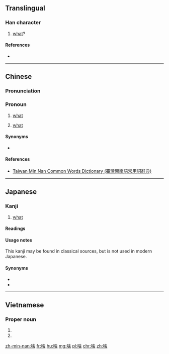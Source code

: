 ==Translingual==

===Han character===
{{Han char|rn=30|rad=口|as=08|sn=11|four=6806<sub>4</sub>|canj=口人一口 (ROMR), X口人一口 (XROMR)|ids=⿰[[口]][[舍]]}}

# [[what]]?

====References====
* {{Han ref|kx=0196.261|dkj=03881|hdz=10643.060|uh=5565|ud=21861|bh=D4A3|bd=54435}}

----

==Chinese==
{{zh-hanzi-box|[[啥]]}}

===Pronunciation===
{{zh-pron
|m=shá,shà
|c=saa1
|mn=siáⁿ/sáⁿ
|w=3sa
|cat=pron
}}

===Pronoun===
{{zh-pronoun}}

# {{cx|Min Nan|Wu|lang=zh|sort=siáⁿ|sort2=3sa}} [[what]]
#: {{zh-usex|儂 啦 做 啥？|'''What''' are you doing?|SH|link=yes}}
# {{context|colloquial|regional|lang=zh|sort=sha2}} [[what]]
#: {{zh-usex|你 說 啥{shà} 來著{zhe}？|'''What''' did you just say? (dialectal)|link=yes}}

====Synonyms====
* {{zh-l|什麼|什么}}

====References====
*[http://twblg.dict.edu.tw/holodict_new/result_detail.jsp?n_no=7092&curpage=1&sample=%E5%95%A5&radiobutton=1&querytarget=1&limit=20&pagenum=1&rowcount=9 Taiwan Min Nan Common Words Dictionary (臺灣閩南語常用詞辭典)]

----

==Japanese==

===Kanji===
{{ja-kanji|grade=uc|rs=口08}}

# [[what]]

====Readings====
{{ja-readings
|on=[[しゃ]] (sha)
|kun=[[なに]] (nani), [[なんぞ]] (nanzo)
}}

====Usage notes====
This kanji may be found in classical sources, but is not used in modern Japanese.

====Synonyms====
* {{l|ja|何|tr=[[なに]], ''[[nani#Japanese|nani]]''}}
* {{l|ja|何ぞ|tr=[[なんぞ]], ''[[nanzo#Japanese|nanzo]]''}}


----

==Vietnamese==
{{vi-hantutab}}

===Proper noun===
{{vi-hantu}}

# {{han tu form of|[[xá]], [[sá]]}}
# {{defn|vi}}


[[zh-min-nan:啥]]
[[fr:啥]]
[[hu:啥]]
[[mg:啥]]
[[pl:啥]]
[[chr:啥]]
[[zh:啥]]
